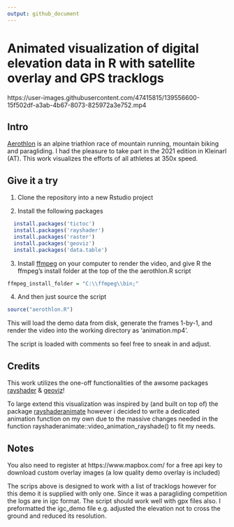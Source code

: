 ```yaml
---
output: github_document
---
```



Animated visualization of digital elevation data in R with satellite overlay and GPS tracklogs
==============================================================================================

https://user-images.githubusercontent.com/47415815/139556600-15f502df-a3ab-4b67-8073-825972a3e752.mp4

Intro
-----

[Aerothlon](https://www.aerothlon.com) is an alpine triathlon race of mountain running, mountain biking and paragliding. I had the pleasure to take part in the 2021 edition in Kleinarl (AT). This work visualizes the efforts of all athletes at 350x speed.

Give it a try
-------------

1. Clone the repository into a new Rstudio project

2. Install the following packages

``` r
  install.packages('tictoc') 
  install.packages('rayshader')
  install.packages('raster')
  install.packages('geoviz')
  install.packages('data.table')
```

3. Install [ffmpeg](https://www.ffmpeg.org/) on your computer to render the video, and give R the ffmpeg's install folder at the top of the the aerothlon.R script

``` r
ffmpeg_install_folder = "C:\\ffmpeg\\bin;"
```

4. And then just source the script

``` r
source("aerothlon.R")
```

This will load the demo data from disk, generate the frames 1-by-1, and render the video into the working directory as 'animation.mp4'.

The script is loaded with comments so feel free to sneak in and adjust.


Credits
-------

This work utilizes the one-off functionalities of the awsome packages [rayshader](https://www.rayshader.com/) & [geoviz](https://github.com/neilcharles/geoviz)!  

To large extend this visualization was inspired by (and built on top of) the package [rayshaderanimate](https://github.com/zappingseb/rayshaderanimate) however i decided to write a dedicated
animation function on my own due to the massive changes needed in the function rayshaderanimate::video_animation_rayshade() to fit my needs.

Notes
-----

You also need to register at https://www.mapbox.com/ for a free api key 
to download custom overlay images (a low quality demo overlay is included)

The scrips above is designed to work with a list of tracklogs however for this demo it is supplied
with only one. Since it was a paragliding competition the logs are in igc format. 
The script should work well with gpx files also. I preformatted the igc_demo file e.g.
adjusted the elevation not to cross the ground and reduced its resolution.



